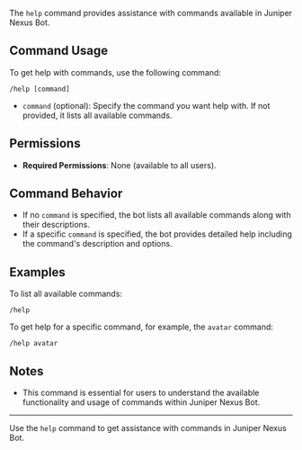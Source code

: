 The `help` command provides assistance with commands available in Juniper Nexus Bot.

## Command Usage

To get help with commands, use the following command:

```
/help [command]
```

-   `command` (optional): Specify the command you want help with. If not provided, it lists all available commands.

## Permissions

-   **Required Permissions**: None (available to all users).

## Command Behavior

-   If no `command` is specified, the bot lists all available commands along with their descriptions.
-   If a specific `command` is specified, the bot provides detailed help including the command's description and options.

## Examples

To list all available commands:

```
/help
```

To get help for a specific command, for example, the `avatar` command:

```
/help avatar
```

## Notes

-   This command is essential for users to understand the available functionality and usage of commands within Juniper Nexus Bot.

---

Use the `help` command to get assistance with commands in Juniper Nexus Bot.

